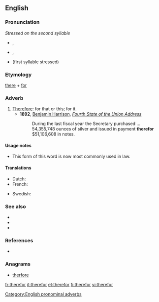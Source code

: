 ==English==

===Pronunciation===
''Stressed on the second syllable''
* {{a|RP}} {{IPA|/ðɛəˈfɔː/}}, {{SAMPA|/"DE@fO:/}}
* {{a|GenAm}} {{IPA|/ðɛɹˈfɔɹ/}}, {{SAMPA|/"DErfOr/}}
* {{homophones|therefore}} (first syllable stressed)

===Etymology===
[[there]] + [[for]]

===Adverb===
{{head|en|adverb}}

# [[therefore|Therefore]]: for that or this; for it.
#* '''1892''', [[w:Benjamin Harrison|Benjamin Harrison]], ''[[wikisource:Benjamin Harrison's Fourth State of the Union Address|Fourth State of the Union Address]]''
#*: During the last fiscal year the Secretary purchased ... 54,355,748 ounces of silver and issued in payment '''therefor''' $51,106,608 in notes.

====Usage notes====
* This form of this word is now most commonly used in law.

====Translations====
{{trans-top|therefore}}
* Dutch: {{t|nl|daarvoor}}
* French: {{t|fr|c'est pourquoi}}
{{trans-mid}}
* Swedish: {{t-|sv|därför}}
{{trans-bottom}}

===See also===
* {{there-words}}
* {{here-words}}
* {{where-words}}

===References===
* {{R:Webster 1913}}

===Anagrams===
* [[therfore#English|therfore]]

[[Category:English pronominal adverbs]]

[[fr:therefor]]
[[it:therefor]]
[[et:therefor]]
[[fi:therefor]]
[[vi:therefor]]